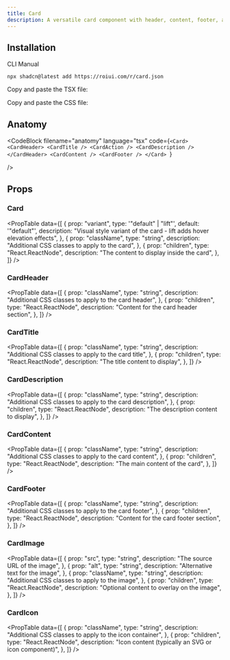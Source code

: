 ```yaml
---
title: Card
description: A versatile card component with header, content, footer, and image support
---
```


<ComponentPreview name="card-demo" />

## Installation

<InstallationTabs>

<InstallationTabsList>
    <InstallationTabsTrigger value="cli">CLI</InstallationTabsTrigger>
    <InstallationTabsTrigger value="manual">Manual</InstallationTabsTrigger>
</InstallationTabsList>

<InstallationTabsContent value="cli">

```package-install
npx shadcn@latest add https://roiui.com/r/card.json
```

</InstallationTabsContent>

<InstallationTabsContent value="manual" data-manual="true">

Copy and paste the TSX file:

<ComponentSource
    src="registry/brook/ui/card/card.tsx"
    title="components/ui/card.tsx"
    collapsible={true}
/>

Copy and paste the CSS file:

<ComponentSource
    src="registry/brook/ui/card/card.module.css"
    title="components/ui/card.module.css"
    language="css"
    collapsible={true}
/>

</InstallationTabsContent>

</InstallationTabs>

## Anatomy

<CodeBlock
filename="anatomy"
  language="tsx"
  code={`<Card>
    <CardHeader>
        <CardTitle />
        <CardAction />
        <CardDescription />
    </CardHeader>
    <CardContent />
    <CardFooter />
</Card>
`}

/>

## Props

### Card

<PropTable
    data={[
        {
            prop: "variant",
            type: '"default" | "lift"',
            default: '"default"',
            description:
                "Visual style variant of the card - lift adds hover elevation effects",
        },
        {
            prop: "className",
            type: "string",
            description: "Additional CSS classes to apply to the card",
        },
        {
            prop: "children",
            type: "React.ReactNode",
            description: "The content to display inside the card",
        },
    ]}
/>

### CardHeader

<PropTable
    data={[
        {
            prop: "className",
            type: "string",
            description: "Additional CSS classes to apply to the card header",
        },
        {
            prop: "children",
            type: "React.ReactNode",
            description: "Content for the card header section",
        },
    ]}
/>

### CardTitle

<PropTable
    data={[
        {
            prop: "className",
            type: "string",
            description: "Additional CSS classes to apply to the card title",
        },
        {
            prop: "children",
            type: "React.ReactNode",
            description: "The title content to display",
        },
    ]}
/>

### CardDescription

<PropTable
    data={[
        {
            prop: "className",
            type: "string",
            description: "Additional CSS classes to apply to the card description",
        },
        {
            prop: "children",
            type: "React.ReactNode",
            description: "The description content to display",
        },
    ]}
/>

### CardContent

<PropTable
    data={[
        {
            prop: "className",
            type: "string",
            description: "Additional CSS classes to apply to the card content",
        },
        {
            prop: "children",
            type: "React.ReactNode",
            description: "The main content of the card",
        },
    ]}
/>

### CardFooter

<PropTable
    data={[
        {
            prop: "className",
            type: "string",
            description: "Additional CSS classes to apply to the card footer",
        },
        {
            prop: "children",
            type: "React.ReactNode",
            description: "Content for the card footer section",
        },
    ]}
/>

### CardImage

<PropTable
    data={[
        {
            prop: "src",
            type: "string",
            description: "The source URL of the image",
        },
        {
            prop: "alt",
            type: "string",
            description: "Alternative text for the image",
        },
        {
            prop: "className",
            type: "string",
            description: "Additional CSS classes to apply to the image",
        },
        {
            prop: "children",
            type: "React.ReactNode",
            description: "Optional content to overlay on the image",
        },
    ]}
/>

### CardIcon

<PropTable
    data={[
        {
            prop: "className",
            type: "string",
            description: "Additional CSS classes to apply to the icon container",
        },
        {
            prop: "children",
            type: "React.ReactNode",
            description: "Icon content (typically an SVG or icon component)",
        },
    ]}
/>
